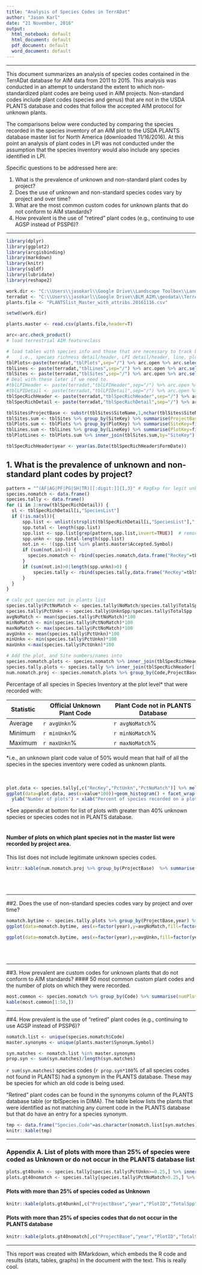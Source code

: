 ```yaml
---
title: "Analysis of Species Codes in TerrADat"
author: "Jason Karl"
date: "21 November, 2016"
output:
  html_notebook: default
  html_document: default
  pdf_document: default
  word_document: default
---
```

***
This document summarizes an analysis of species codes contained in the TerrADat database for AIM data from 2011 to 2015. This analysis was conducted in an attempt to understand the extent to which non-standardized plant codes are being used in AIM projects. Non-standard codes include plant codes (species and genus) that are not in the USDA PLANTS database and codes that follow the accepted AIM protocol for unknown plants. 

The comparisons below were conducted by comparing the species recorded in the species inventory of an AIM plot to the USDA PLANTS database master list for North America (downloaded 11/16/2016). At this point an analysis of plant codes in LPI was not conducted under the assumption that the species inventory would also include any species identified in LPI. 

Specific questions to be addressed here are:

1. What is the prevalence of unknown and non-standard plant codes by project?
2. Does the use of unknown and non-standard species codes vary by project and over time?
3. What are the most common custom codes for unknown plants that do not conform to AIM standards?
4. How prevalent is the use of "retired" plant codes (e.g., continuing to use AGSP instead of PSSP6)?

***
```r
library(dplyr)
library(ggplot2)
library(arcgisbinding)
library(markdown)
library(knitr)
library(sqldf)
library(lubridate)
library(reshape2)

work.dir <- "C:\\Users\\jasokarl\\Google Drive\\Landscape Toolbox\\LandscapeToolbox_GitHub\\LandscapeToolbox\\DIMAqc\\DIMAqc"
terradat <- "C:\\Users\\jasokarl\\Google Drive\\BLM_AIM\\geodata\\TerrADatExport_19Jan2016.gdb"
plants.file <- "PLANTSlist_Master_with_attribs.20161116.csv"
```


```r
setwd(work.dir)

plants.master <- read.csv(plants.file,header=T)

arc<-arc.check_product()
# load terrestrial AIM featureclass

# load tables with species info and those that are necessary to track back to the plot and project
#    i.e., species richness detail/header, LPI detail/header, line, plot, sites tables
tblPlots<-paste(terradat,"tblPlots",sep="/") %>% arc.open %>% arc.select()
tblLines <- paste(terradat,"tblLines",sep="/") %>% arc.open %>% arc.select()
tblSites <- paste(terradat,"tblSites",sep="/") %>% arc.open %>% arc.select()
# Deal with these later if we need to.
#tblLPIHeader <- paste(terradat,"tblLPIHeader",sep="/") %>% arc.open %>% arc.select()
#tblLPIDetail <- paste(terradat,"tblLPIDetail",sep="/") %>% arc.open %>% arc.select()
tblSpecRichHeader <- paste(terradat,"tblSpecRichHeader",sep="/") %>% arc.open %>% arc.select()
tblSpecRichDetail <- paste(terradat,"tblSpecRichDetail",sep="/") %>% arc.open %>% arc.select()

tblSites$ProjectBase <- substr(tblSites$SiteName,1,nchar(tblSites$SiteName)-5)
tblSites.sum <- tblSites %>% group_by(SiteKey) %>% summarise(ProjectBase=first(ProjectBase),n=n())
tblPlots.sum <- tblPlots %>% group_by(PlotKey) %>% summarise(SiteKey=first(SiteKey),PlotID=first(PlotID),n=n())
tblLines.sum <- tblLines %>% group_by(LineKey) %>% summarise(PlotKey=first(PlotKey),n=n())
tblPlotLines <- tblPlots.sum %>% inner_join(tblSites.sum,by="SiteKey") %>% inner_join(tblLines.sum,by="PlotKey")

tblSpecRichHeader$year <- year(as.Date(tblSpecRichHeader$FormDate))
```

## 1. What is the prevalence of unknown and non-standard plant codes by project? 
```r
pattern = "^(AF|AG|PF|PG|SH|TR)[[:digit:]]{1,3}" # RegExp for legit unknown plant codes
species.nomatch <- data.frame()
species.tally <- data.frame()
for (i in 1:nrow(tblSpecRichDetail)) {
  sl <- tblSpecRichDetail[i,"SpeciesList"]
  if (!is.na(sl)){
      spp.list <- unlist(strsplit(tblSpecRichDetail[i,"SpeciesList"],";"))
      spp.total <- length(spp.list)
      spp.list <- spp.list[grep(pattern,spp.list,invert=TRUE)]  # remove legit unknown plant codes
      spp.unkn <- spp.total-length(spp.list)
      not.in <- !(spp.list %in% plants.master$Accepted.Symbol)
      if (sum(not.in)>0) {
        species.nomatch <- rbind(species.nomatch,data.frame("RecKey"=tblSpecRichDetail[i,"RecKey"],"Code"=spp.list[not.in]))
      }
      if (sum(not.in)>0|length(spp.unkn)>0) {
          species.tally <- rbind(species.tally,data.frame("RecKey"=tblSpecRichDetail[i,"RecKey"],"TotalSpp"=spp.total,"UnknSpp"=spp.unkn,"NoMatch"=sum(not.in)))
      }
  }
}

# calc pct species not in plants list 
species.tally$PctNoMatch <- species.tally$NoMatch/species.tally$TotalSpp
species.tally$PctUnkn <- species.tally$UnknSpp/species.tally$TotalSpp
avgNoMatch <- mean(species.tally$PctNoMatch)*100
minNoMatch <- min(species.tally$PctNoMatch)*100
maxNoMatch <- max(species.tally$PctNoMatch)*100
avgUnkn <- mean(species.tally$PctUnkn)*100
minUnkn <- min(species.tally$PctUnkn)*100
maxUnkn <-max(species.tally$PctUnkn)*100

# Add the plot, and Site numbers/names into 
species.nomatch.plots <- species.nomatch %>% inner_join(tblSpecRichHeader[,c("RecKey","LineKey","year")],by="RecKey") %>% inner_join(tblPlotLines,by="LineKey")
species.tally.plots <- species.tally %>% inner_join(tblSpecRichHeader[,c("RecKey","LineKey","year")],by="RecKey") %>% inner_join(tblPlotLines,by="LineKey")
num.nomatch.proj <- species.nomatch.plots %>% group_by(Code,ProjectBase) %>% summarise(n=n())

```

Percentage of all species in Species Inventory at the plot level* that were recorded with:

Statistic | Official Unknown Plant Code | Plant Code not in PLANTS Database
--------- | --------------------------- | ---------------------------------
Average | `r avgUnkn`% | `r avgNoMatch`%
Minimum | `r minUnkn`% | `r minNoMatch`%
Maximum | `r maxUnkn`% | `r maxNoMatch`%
*i.e., an unknown plant code value of 50% would mean that half of all the species in the species inventory were coded as unknown plants.
\
\
\

```r
plot.data <- species.tally[,c("RecKey","PctUnkn","PctNoMatch")] %>% melt("RecKey")
ggplot(data=plot.data, aes(x=value*100))+geom_histogram() + facet_wrap(facets="variable", labeller=as_labeller(c('PctUnkn'="Approved Unknown Species Code","PctNoMatch"="Codes not in PLANTS"))) +
  ylab("Number of plots") + xlab("Percent of species recorded on a plot") + ggtitle("Prevalence of unknown species codes in TerrADat by Plot")
```
*See appendix at bottom for list of plots with greater than 40% unknown species or species codes not in PLANTS database.
\
\


#### Number of plots on which plant species not in the master list were recorded by project area.
This list does not include legitimate unknown species codes.
```r
knitr::kable(num.nomatch.proj %>% group_by(ProjectBase)  %>% summarise(n=n()) %>% arrange(desc(n)))
```
\
\


***

##2. Does the use of non-standard species codes vary by project and over time?
```r
nomatch.bytime <- species.tally.plots %>% group_by(ProjectBase,year) %>% summarise(avgUnkn=mean(PctUnkn),avgNoMatch=mean(PctNoMatch))
ggplot(data=nomatch.bytime, aes(x=factor(year),y=avgNoMatch,fill=factor(year)))+geom_bar(stat="identity")+coord_flip()+facet_wrap(~ProjectBase)+theme(legend.position="none")+xlab("Project Year")+ylab("Average percentage of plot species")+ggtitle("Average number of codes not in PLANTS Database per plot by project and year")

ggplot(data=nomatch.bytime, aes(x=factor(year),y=avgUnkn,fill=factor(year)))+geom_bar(stat="identity")+coord_flip()+facet_wrap(~ProjectBase)+theme(legend.position="none")+xlab("Project Year")+ylab("Average percentage of plot species")+ggtitle("Average number of unknown plants per plot by project and year")
```
\
\


***

##3. How prevalent are custom codes for unknown plants that do not conform to AIM standards?
#### 50 most common custom plant codes and the number of plots on which they were recorded.

```r
most.common <- species.nomatch %>% group_by(Code) %>% summarise(numPlots=n()) %>% arrange(desc(numPlots))
kable(most.common[1:50,])
```


***
##4. How prevalent is the use of "retired" plant codes (e.g., continuing to use AGSP instead of PSSP6)?
```r
nomatch.list <- unique(species.nomatch$Code)
master.synonyms <- unique(plants.master$Synonym.Symbol)

syn.matches <- nomatch.list %in% master.synonyms
prop.syn <- sum(syn.matches)/length(syn.matches)
```
`r sum(syn.matches)` species codes (`r prop.syn*100`% of all species codes not found in PLANTS) had a synonym in the PLANTS database. These may be species for which an old code is being used.

"Retired" plant codes can be found in the synonyms column of the PLANTS database table (or tblSpecies in DIMA). The table below lists the plants that were identified as not matching any current code in the PLANTS database but that do have an entry for a species synonym.

```r
tmp <- data.frame("Species.Code"=as.character(nomatch.list[syn.matches])) %>% arrange(Species.Code)
knitr::kable(tmp)
```



***
### Appendix A. List of plots with more than 25% of species were coded as Unknown or do not occur in the PLANTS database list
```r
plots.gt40unkn <- species.tally[species.tally$PctUnkn>=0.25,] %>% inner_join(tblSpecRichHeader[,c("RecKey","LineKey","year")],by="RecKey") %>% inner_join(tblPlotLines,by="LineKey") %>% arrange(desc(PctUnkn))
plots.gt40nomatch <- species.tally[species.tally$PctNoMatch>0.25,] %>% inner_join(tblSpecRichHeader[,c("RecKey","LineKey","year")],by="RecKey") %>% inner_join(tblPlotLines,by="LineKey") %>% arrange(desc(PctNoMatch))
```
#### Plots with more than 25% of species coded as Unknown
```r
knitr::kable(plots.gt40unkn[,c("ProjectBase","year","PlotID","TotalSpp","PctUnkn","PctNoMatch")])
```

#### Plots with more than 25% of species codes that do not occur in the PLANTS database
```r
knitr::kable(plots.gt40nomatch[,c("ProjectBase","year","PlotID","TotalSpp","PctUnkn","PctNoMatch")])
```


***
This report was created with RMarkdown, which embeds the R code and results (stats, tables, graphs) in the document with the text. This is really cool.
